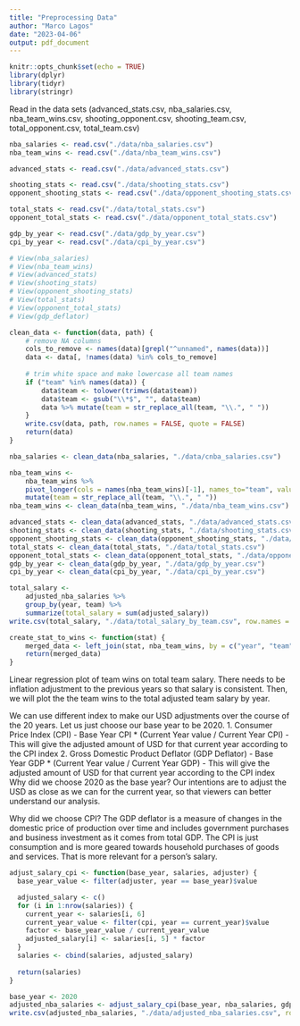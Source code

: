 ```yaml
---
title: "Preprocessing Data"
author: "Marco Lagos"
date: "2023-04-06"
output: pdf_document
---
```


```r
knitr::opts_chunk$set(echo = TRUE)
library(dplyr)
library(tidyr)
library(stringr)
```

Read in the data sets (advanced_stats.csv, nba_salaries.csv, nba_team_wins.csv, 
shooting_opponent.csv, shooting_team.csv, total_opponent.csv, total_team.csv)
```r
nba_salaries <- read.csv("./data/nba_salaries.csv")
nba_team_wins <- read.csv("./data/nba_team_wins.csv")

advanced_stats <- read.csv("./data/advanced_stats.csv")

shooting_stats <- read.csv("./data/shooting_stats.csv")
opponent_shooting_stats <- read.csv("./data/opponent_shooting_stats.csv")

total_stats <- read.csv("./data/total_stats.csv")
opponent_total_stats <- read.csv("./data/opponent_total_stats.csv")

gdp_by_year <- read.csv("./data/gdp_by_year.csv")
cpi_by_year <- read.csv("./data/cpi_by_year.csv")

# View(nba_salaries)
# View(nba_team_wins)
# View(advanced_stats)
# View(shooting_stats)
# View(opponent_shooting_stats)
# View(total_stats)
# View(opponent_total_stats)
# View(gdp_deflator)

clean_data <- function(data, path) {
	# remove NA columns
	cols_to_remove <- names(data)[grepl("^unnamed", names(data))]
	data <- data[, !names(data) %in% cols_to_remove]
	
	# trim white space and make lowercase all team names
	if ("team" %in% names(data)) {
		data$team <- tolower(trimws(data$team))
		data$team <- gsub("\\*$", "", data$team)
		data %>% mutate(team = str_replace_all(team, "\\.", " "))
	}
	write.csv(data, path, row.names = FALSE, quote = FALSE)
	return(data)
}

nba_salaries <- clean_data(nba_salaries, "./data/cnba_salaries.csv")

nba_team_wins <- 
	nba_team_wins %>% 
	pivot_longer(cols = names(nba_team_wins)[-1], names_to="team", values_to = "wins") %>%
	mutate(team = str_replace_all(team, "\\.", " "))
nba_team_wins <- clean_data(nba_team_wins, "./data/nba_team_wins.csv")

advanced_stats <- clean_data(advanced_stats, "./data/advanced_stats.csv")
shooting_stats <- clean_data(shooting_stats, "./data/shooting_stats.csv")
opponent_shooting_stats <- clean_data(opponent_shooting_stats, "./data/opponent_shooting_stats.csv")
total_stats <- clean_data(total_stats, "./data/total_stats.csv")
opponent_total_stats <- clean_data(opponent_total_stats, "./data/opponent_total_stats.csv")
gdp_by_year <- clean_data(gdp_by_year, "./data/gdp_by_year.csv")
cpi_by_year <- clean_data(cpi_by_year, "./data/cpi_by_year.csv")
```


```r
total_salary <- 
	adjusted_nba_salaries %>% 
	group_by(year, team) %>% 
	summarize(total_salary = sum(adjusted_salary))
write.csv(total_salary, "./data/total_salary_by_team.csv", row.names = FALSE, quote = FALSE)

create_stat_to_wins <- function(stat) {
	merged_data <- left_join(stat, nba_team_wins, by = c("year", "team"))
	return(merged_data)
}
```
Linear regression plot of team wins on total team salary. There needs to be 
inflation adjustment to the previous years so that salary is consistent. Then,
we will plot the the team wins to the total adjusted team salary by year.

We can use different index to make our USD adjustments over the course of the 20
years. Let us just choose our base year to be 2020.
1. Consumer Price Index (CPI)
	- Base Year CPI * (Current Year value / Current Year CPI)
	- This will give the adjusted amount of USD for that current year according
	  to the CPI index
2. Gross Domestic Product Deflator (GDP Deflator)
	- Base Year GDP * (Current Year value / Current Year GDP)
	- This will give the adjusted amount of USD for that current year according
	  to the CPI index
Why did we choose 2020 as the base year? Our intentions are to adjust the USD as
close as we can for the current year, so that viewers can better understand our 
analysis.

Why did we choose CPI? The GDP deflator is a measure of changes in the domestic 
price of production over time and includes government purchases and business 
investment as it comes from total GDP. The CPI is just consumption and is more 
geared towards household purchases of goods and services. That is more relevant 
for a person’s salary.

```r
adjust_salary_cpi <- function(base_year, salaries, adjuster) {
  base_year_value <- filter(adjuster, year == base_year)$value

  adjusted_salary <- c()
  for (i in 1:nrow(salaries)) {
  	current_year <- salaries[i, 6]
	current_year_value <- filter(cpi, year == current_year)$value
	factor <- base_year_value / current_year_value
	adjusted_salary[i] <- salaries[i, 5] * factor
  }
  salaries <- cbind(salaries, adjusted_salary)
  
  return(salaries)
}

base_year <- 2020
adjusted_nba_salaries <- adjust_salary_cpi(base_year, nba_salaries, gdp_deflator)
write.csv(adjusted_nba_salaries, "./data/adjusted_nba_salaries.csv", row.names = FALSE, quote = FALSE)
```
